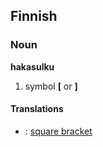 ==Finnish==

===Noun===
'''hakasulku'''
#symbol '''[''' or ''']'''

====Translations====
*{{msg:en}}: [[square bracket]]